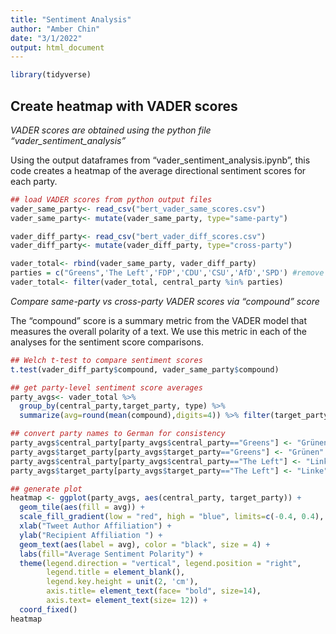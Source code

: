 ```yaml
---
title: "Sentiment Analysis"
author: "Amber Chin"
date: "3/1/2022"
output: html_document
---
```


```r
library(tidyverse)
```

## Create heatmap with VADER scores

*VADER scores are obtained using the python file "vader_sentiment_analysis"*

Using the output dataframes from "vader_sentiment_analysis.ipynb", this code creates a heatmap of the average directional sentiment scores for each party.

```r
## load VADER scores from python output files
vader_same_party<- read_csv("bert_vader_same_scores.csv")
vader_same_party<- mutate(vader_same_party, type="same-party") 

vader_diff_party<- read_csv("bert_vader_diff_scores.csv")
vader_diff_party<- mutate(vader_diff_party, type="cross-party")

vader_total<- rbind(vader_same_party, vader_diff_party)
parties = c("Greens",'The Left','FDP','CDU','CSU','AfD','SPD') #remove independent/fraktionlos members
vader_total<- filter(vader_total, central_party %in% parties)
```

*Compare same-party vs cross-party VADER scores via "compound" score*

The "compound" score is a summary metric from the VADER model that measures the overall polarity of a text. We use this metric in each of the analyses for the sentiment score comparisons.
```r
## Welch t-test to compare sentiment scores
t.test(vader_diff_party$compound, vader_same_party$compound) 
```

```r
## get party-level sentiment score averages
party_avgs<- vader_total %>% 
  group_by(central_party,target_party, type) %>% 
  summarize(avg=round(mean(compound),digits=4)) %>% filter(target_party %in% parties)

## convert party names to German for consistency 
party_avgs$central_party[party_avgs$central_party=="Greens"] <- "Grünen"
party_avgs$target_party[party_avgs$target_party=="Greens"] <- "Grünen"
party_avgs$central_party[party_avgs$central_party=="The Left"] <- "Linke"
party_avgs$target_party[party_avgs$target_party=="The Left"] <- "Linke"

## generate plot
heatmap <- ggplot(party_avgs, aes(central_party, target_party)) +
  geom_tile(aes(fill = avg)) + 
  scale_fill_gradient(low = "red", high = "blue", limits=c(-0.4, 0.4), breaks=seq(-0.4,0.4,by=0.1)) + 
  xlab("Tweet Author Affiliation") +
  ylab("Recipient Affiliation ") +
  geom_text(aes(label = avg), color = "black", size = 4) +
  labs(fill="Average Sentiment Polarity") +
  theme(legend.direction = "vertical", legend.position = "right", 
        legend.title = element_blank(),
        legend.key.height = unit(2, 'cm'),
        axis.title= element_text(face= "bold", size=14),
        axis.text= element_text(size= 12)) +
  coord_fixed()
heatmap
```
